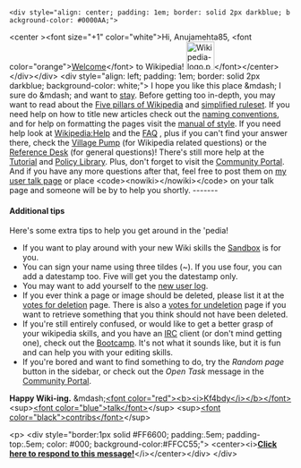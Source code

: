 <article id="5727062" title=User talk:Anujamehta85>
	<talkpage id="5727062" title="User talk:Anujamehta85">
 &lt;div style=&quot;align: center; padding: 1em; border: solid 2px darkblue; background-color: #0000AA;&quot;&gt;
&lt;center &gt;&lt;font size=&quot;+1&quot; color=&quot;white&quot;&gt;Hi, Anujamehta85, &lt;font color=&quot;orange&quot;&gt;[[Wikipedia:Welcome, newcomers|Welcome]]&lt;/font&gt; to Wikipedia! [[Image:Wikipedia-logo.png|50px]]&lt;/font&gt;&lt;/center&gt;&lt;/div&gt;&lt;/div&gt; 
&lt;div style=&quot;align: left; padding: 1em; border: solid 2px darkblue; background-color: white;&quot;&gt;
I hope you like this place &amp;mdash; I sure do &amp;mdash; and want to [[Wikipedia:wikipedians|stay]]. Before getting too in-depth, you may want to read about the [[Wikipedia:Five pillars|Five pillars of Wikipedia]] and [[Wikipedia:Simplified Ruleset|simplified ruleset]]. If you need help on how to title new articles check out the [[Wikipedia:Naming conventions|naming conventions]], and for help on formatting the pages visit the [[Wikipedia:Manual of Style|manual of style]]. If you need help look at [[Wikipedia:Help]] and the [[Wikipedia:FAQ|FAQ]] , plus if you can't find your answer there, check the [[Wikipedia:Village Pump|Village Pump]] (for Wikipedia related questions) or the [[Wikipedia:Reference Desk|Reference Desk]] (for general questions)! There's still more help at the [[Wikipedia:Tutorial|Tutorial]] and [[Wikipedia:Policy Library|Policy Library]]. Plus, don't forget to visit the [[Wikipedia:Community Portal|Community Portal]]. And if you have any more questions after that, feel free to post them on [[User talk:Kf4bdy|my user talk page]] or place &lt;code&gt;&lt;nowiki&gt;{{helpme}}&lt;/nowiki&gt;&lt;/code&gt; on your talk page and someone will be by to help you shortly. 
-------	 
====Additional tips==== 
		 
Here's some extra tips to help you get around in the 'pedia! 
*If you want to play around with your new Wiki skills the [[Wikipedia:Sandbox|Sandbox]] is for you.	 
*You can sign your name using three tildes (~). If you use four, you can add a datestamp too. Five will get you the datestamp only.
*You may want to add yourself to the [[Wikipedia:New user log|new user log]].	 
*If you ever think a page or image should be deleted, please list it at the [[Wikipedia:votes for deletion|votes for deletion]] page. There is also a [[Wikipedia:votes for undeletion|votes for undeletion]] page if you want to retrieve something that you think should not have been deleted.
*If you're still entirely confused, or would like to get a better grasp of your wikipedia skills, and you have an [[IRC]] client (or don't mind getting one), check out the [[WP:BC|Bootcamp]]. It's not what it sounds like, but it is fun and can help you with your editing skills.
*If you're bored and want to find something to do, try the ''Random page'' button in the sidebar, or check out the ''Open Task'' message in the [[Wikipedia:Community Portal|Community Portal]].

'''Happy Wiki-ing.''' &amp;mdash;[[User:Kf4bdy|&lt;font color=&quot;red&quot;&gt;&lt;b&gt;&lt;i&gt;Kf4bdy&lt;/i&gt;&lt;/b&gt;&lt;/font&gt;]] &lt;sup&gt;[[User_talk:Kf4bdy|&lt;font color=&quot;blue&quot;&gt;talk&lt;/font&gt;]]&lt;/sup&gt; &lt;sup&gt;[[Special:Contributions/Kf4bdy|&lt;font color=&quot;black&quot;&gt;contribs&lt;/font&gt;]]&lt;/sup&gt;

&lt;p&gt;
&lt;div style=&quot;border:1px solid #FF6600; padding:.5em; padding-top:.5em; color: #000; background-color:#FFCC55;&quot;&gt;
&lt;center&gt;&lt;i&gt;'''[http://en.wikipedia.org/w/index.php?title=User_talk:Kf4bdy&amp;action=edit&amp;section=new Click here to respond to this message!]'''&lt;/i&gt;&lt;/center&gt;&lt;/div&gt;
&lt;/div&gt;
	</talkpage>
</article>